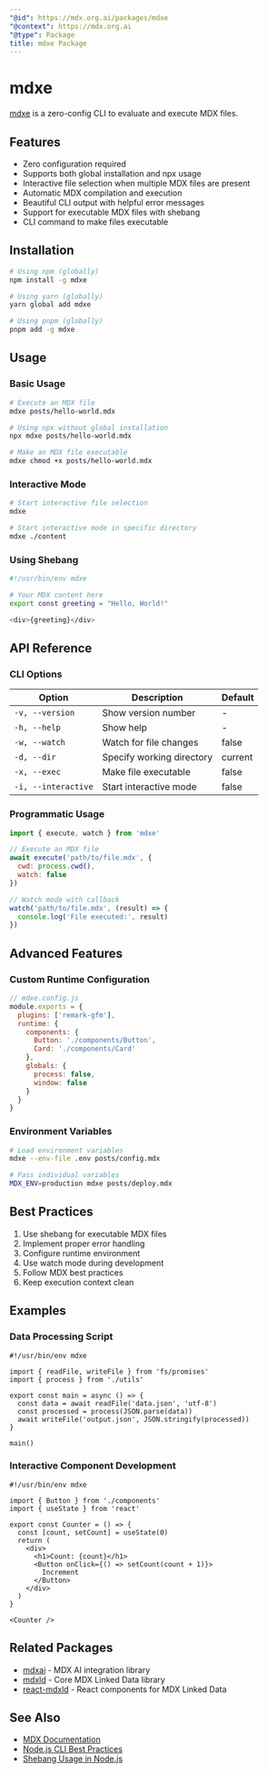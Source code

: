 ```yaml
---
"@id": https://mdx.org.ai/packages/mdxe
"@context": https://mdx.org.ai
"@type": Package
title: mdxe Package
---
```


# mdxe

[mdxe](https://npmjs.com/mdxe) is a zero-config CLI to evaluate and execute MDX files.

## Features

- Zero configuration required
- Supports both global installation and npx usage
- Interactive file selection when multiple MDX files are present
- Automatic MDX compilation and execution
- Beautiful CLI output with helpful error messages
- Support for executable MDX files with shebang
- CLI command to make files executable

## Installation

```bash
# Using npm (globally)
npm install -g mdxe

# Using yarn (globally)
yarn global add mdxe

# Using pnpm (globally)
pnpm add -g mdxe
```

## Usage

### Basic Usage

```bash
# Execute an MDX file
mdxe posts/hello-world.mdx

# Using npx without global installation
npx mdxe posts/hello-world.mdx

# Make an MDX file executable
mdxe chmod +x posts/hello-world.mdx
```

### Interactive Mode

```bash
# Start interactive file selection
mdxe

# Start interactive mode in specific directory
mdxe ./content
```

### Using Shebang

```bash
#!/usr/bin/env mdxe

# Your MDX content here
export const greeting = "Hello, World!"

<div>{greeting}</div>
```

## API Reference

### CLI Options

| Option | Description | Default |
|--------|-------------|---------|
| `-v, --version` | Show version number | - |
| `-h, --help` | Show help | - |
| `-w, --watch` | Watch for file changes | false |
| `-d, --dir` | Specify working directory | current |
| `-x, --exec` | Make file executable | false |
| `-i, --interactive` | Start interactive mode | false |

### Programmatic Usage

```javascript
import { execute, watch } from 'mdxe'

// Execute an MDX file
await execute('path/to/file.mdx', {
  cwd: process.cwd(),
  watch: false
})

// Watch mode with callback
watch('path/to/file.mdx', (result) => {
  console.log('File executed:', result)
})
```

## Advanced Features

### Custom Runtime Configuration

```javascript
// mdxe.config.js
module.exports = {
  plugins: ['remark-gfm'],
  runtime: {
    components: {
      Button: './components/Button',
      Card: './components/Card'
    },
    globals: {
      process: false,
      window: false
    }
  }
}
```

### Environment Variables

```bash
# Load environment variables
mdxe --env-file .env posts/config.mdx

# Pass individual variables
MDX_ENV=production mdxe posts/deploy.mdx
```

## Best Practices

1. Use shebang for executable MDX files
2. Implement proper error handling
3. Configure runtime environment
4. Use watch mode during development
5. Follow MDX best practices
6. Keep execution context clean

## Examples

### Data Processing Script

```mdx
#!/usr/bin/env mdxe

import { readFile, writeFile } from 'fs/promises'
import { process } from './utils'

export const main = async () => {
  const data = await readFile('data.json', 'utf-8')
  const processed = process(JSON.parse(data))
  await writeFile('output.json', JSON.stringify(processed))
}

main()
```

### Interactive Component Development

```mdx
#!/usr/bin/env mdxe

import { Button } from './components'
import { useState } from 'react'

export const Counter = () => {
  const [count, setCount] = useState(0)
  return (
    <div>
      <h1>Count: {count}</h1>
      <Button onClick={() => setCount(count + 1)}>
        Increment
      </Button>
    </div>
  )
}

<Counter />
```

## Related Packages
- [mdxai](./mdxai) - MDX AI integration library
- [mdxld](./mdxld) - Core MDX Linked Data library
- [react-mdxld](./react-mdxld) - React components for MDX Linked Data

## See Also
- [MDX Documentation](https://mdxjs.com)
- [Node.js CLI Best Practices](https://github.com/lirantal/nodejs-cli-apps-best-practices)
- [Shebang Usage in Node.js](https://nodejs.org/api/cli.html#shebang)
